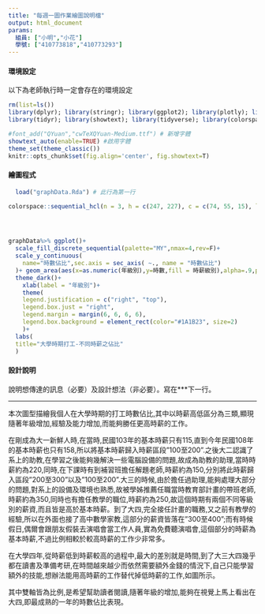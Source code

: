 ```yaml
---
title: "每週一圖作業繪圖說明檔"
output: html_document
params:
  組員: ["小明","小花"]  
  學號: ["410773818","410773293"]
---
```


#### 環境設定

以下為老師執行時一定會存在的環境設定
```r
rm(list=ls())
library(dplyr); library(stringr); library(ggplot2); library(plotly); library(lubridate); library(readr); library(colorspace); library(grDevices); library(shiny); library(shinyjs); library(scales)
library(tidyr); library(showtext); library(tidyverse); library(colorspace)

#font_add("QYuan","cwTeXQYuan-Medium.ttf") # 新增字體
showtext_auto(enable=TRUE) #啟用字體
theme_set(theme_classic())
knitr::opts_chunk$set(fig.align='center', fig.showtext=T)
```


#### 繪圖程式

```r
  load("graphData.Rda") # 此行為第一行

colorspace::sequential_hcl(n = 3, h = c(247, 227), c = c(74, 55, 15), l = c(35, 92), power = c(0.6, 1.1), register = "MY")




graphData%>% ggplot()+
  scale_fill_discrete_sequential(palette="MY",nmax=4,rev=F)+
  scale_y_continuous(
    name="時數佔比",sec.axis = sec_axis( ~., name = "時數佔比")
  )+ geom_area(aes(x=as.numeric(年級別),y=時數,fill = 時薪級別),alpha=.9,position="fill")+
  theme_dark()+
    xlab(label = "年級別")+
    theme(
    legend.justification = c("right", "top"),
    legend.box.just = "right",
    legend.margin = margin(6, 6, 6, 6),
    legend.box.background = element_rect(color="#1A1B23", size=2)
    )+
  labs(
  title="大學時期打工-不同時薪之佔比"
  )

```

#### 設計說明
說明想傳達的訊息（必要）及設計想法（非必要）。寫在***下一行。

*** 
本次圖型描繪我個人在大學時期的打工時數佔比,其中以時薪高低區分為三類,顯現隨著年級增加,經驗及能力增加,而能夠勝任更高時薪的工作。

在剛成為大一新鮮人時,在當時,民國103年的基本時薪只有115,直到今年民國108年的基本時薪也只有158,所以將基本時薪歸入時薪區段"100至200".之後大二認識了系上的助教,在學習之後能夠幾解決一些電腦設備的問題,故成為助教的助理,當時時薪約為220,同時,在下課時有到補習班擔任解題老師,時薪約為150,分別將此時薪歸入區段"200至300"以及"100至200".大三的時候,由於擔任過助理,能夠處理大部分的問題,對系上的設備及環境也熟悉,故被學姊推薦任職當時教育部計畫的帶班老師,時薪約為350,同時也有擔任教學的職位,時薪約為250,故這個時期有兩個不同等級別的薪資,而且皆是高於基本時薪。到了大四,完全接任計畫的職務,又之前有教學的經驗,所以在外面也接了高中數學家教,這部分的薪資皆落在"300至400";而有時候假日,偶爾會跟朋友假裝去演唱會當工作人員,實為免費聽演唱會,這個部分的時薪為基本時薪,不過比例相較於較高時薪的工作少非常多。

在大學四年,從時薪低到時薪較高的過程中,最大的差別就是時間,到了大三大四幾乎都在讀書及準備考研,在時間越來越少而依然需要額外金錢的情況下,自己只能學習額外的技能,想辦法能用高時薪的工作替代掉低時薪的工作,如圖所示。

其中雙軸皆為比例,是希望幫助讀者閱讀,隨著年級的增加,能夠在視覺上馬上看出在大四,即最成熟的一年的時數佔比表現。
